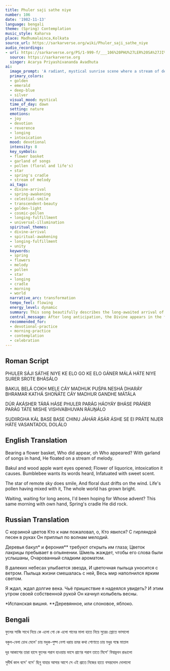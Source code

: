 ```yaml
---
title: Phuler saji sathe niye
number: 106
date: '1982-11-13'
language: bengali
theme: (Spring) Contemplation
music_style: Kaharva
place: Madhumalainca,Kolkata
source_url: https://sarkarverse.org/wiki/Phuler_saji_sathe_niye
audio_recordings:
- url: https://sarkarverse.org/PS/1-999-f/___106%20PHU%27LER%20SA%27JI%20SA%27THE%20NIYE.mp3
  source: https://sarkarverse.org
  singer: Acarya Priyashivananda Avadhuta
ai:
  image_prompt: 'A radiant, mystical sunrise scene where a stream of deep-blue melody flows from the hands of an unseen figure, scattering a cascade of lush spring flowers (bakul, liquorice) and golden light. The air is thick with shimmering, translucent floral and life''s pollen that mixes and illuminates the entire landscape in vibrant, ethereal hues. A single, stylized, distant star smiles down, watching the moment of Divine arrival and universal transformation. Style: Luminous, high-detail spiritual realism.'
  primary_colors:
  - golden
  - emerald
  - deep-blue
  - silver
  visual_mood: mystical
  time_of_day: dawn
  setting: nature
  emotions:
  - joy
  - devotion
  - reverence
  - longing
  - intoxication
  mood: devotional
  intensity: 8
  key_symbols:
  - flower basket
  - garland of songs
  - pollen (floral and life's)
  - star
  - spring's cradle
  - stream of melody
  ai_tags:
  - divine-arrival
  - spring-awakening
  - celestial-smile
  - transcendent-beauty
  - golden-light
  - cosmic-pollen
  - longing-fulfillment
  - universal-illumination
  spiritual_themes:
  - divine-arrival
  - spiritual-awakening
  - longing-fulfillment
  - unity
  keywords:
  - spring
  - flowers
  - melody
  - pollen
  - star
  - longing
  - cradle
  - morning
  - world
  narrative_arc: transformation
  tempo_feel: flowing
  energy_level: dynamic
  summary: This song beautifully describes the long-awaited arrival of the Divine presence, symbolized by the overwhelming, fragrant beauty of spring. The Beloved arrives with flowers and songs, transforming the seeker's consciousness and the entire universe, as the 'life's pollen' mixes with the floral dust, illuminating the world in spiritual light.
  central_message: After long anticipation, the Divine appears in the form of spring's intoxicating beauty and melody, bringing spiritual fulfillment and illuminating the entire cosmos.
  recommended_for:
  - devotional-practice
  - morning-practice
  - contemplation
  - celebration
---
```


## Roman Script

PHULER SÁJI SÁTHE NIYE
KE ELO GO KE ELO
GÁNER MÁLÁ HÁTE NIYE
SURER SROTE BHÁSÁLO

BAKUL BELÁ COKH MELE CÁY
MADHUK PUŚPA NESHÁ DHARÁY
BHRAMAR KATHÁ SHOŃÁTE CÁY
MADHUR GANDHE MÁTÁLA

DÚR ÁKÁSHER TÁRÁ HÁSE
PHULER PARÁG HÁOYÁY BHÁSE
PRÁŃER PARÁG TÁTE MISHE
VISHVABHUVAN RÁUṊÁLO

SUDIIRGHA KÁL BASE BASE
CHINU JÁHÁR ÁSÁR ÁSHE
SE EI PRÁTE NIJER HÁTE
VASANTADOL DOLÁLO

## English Translation

Bearing a flower basket,
Who did appear, oh Who appeared?
With garland of songs in hand,
He floated on a stream of melody.

Bakul and wood apple want eyes opened;
Flower of liquorice, intoxication it causes.
Bumblebee wants its words heard,
Infatuated with sweet scent.

The star of remote sky does smile,
And floral dust drifts on the wind.
Life's pollen having mixed with it,
The whole world has grown bright.

Waiting, waiting for long aeons,
I'd been hoping for Whose advent?
This same morning with own hand,
Spring's cradle He did rock.

## Russian Translation

С корзиной цветов
Кто к нам пожаловал, о, Кто явился?
С гирляндой песен в руках
Он приплыл по волнам мелодий.

Деревья бакул* и ферония**
требуют открыть им глаза;
Цветок лакрицы пребывает в опьянении.
Шмель жаждет, чтобы его слова были услышаны,
Очарованный сладким ароматом.

В далеких небесах улыбается звезда,
И цветочная пыльца уносится с ветром.
Пыльца жизни смешалась с ней,
Весь мир наполнился ярким светом.

Я ждал, ждал долгие века.
Чьё пришествие я надеялся увидеть?
И этим утром своей собственной рукой
Он качнул колыбель весны.

*Испанская вишня.
**Деревянное, или слоновое, яблоко.

## Bengali

ফুলের সাজি সাথে নিয়ে 
কে এলো গো কে এলো
গানের মালা হাতে নিয়ে 
সুরের স্রোতে ভাসালো

বকুল-বেলা চোখ মেলে' চায় 
মধুক-পুষ্প নেশা ধরায়
ভ্রমর কথা শোণাতে চায় 
মধুর গন্ধে মাতাল

দূর আকাশের তারা হাসে 
ফুলের পরাগ হাওয়ায় ভাসে
প্রাণের পরাগ তাতে মিশে'
বিশ্বভুবন রাঙালো

সুদীর্ঘ কাল বসে' বসে'
ছিনু যাহার আসার আশে
সে এই প্রাতে নিজের হাতে 
বসন্তদোল দোলালো
